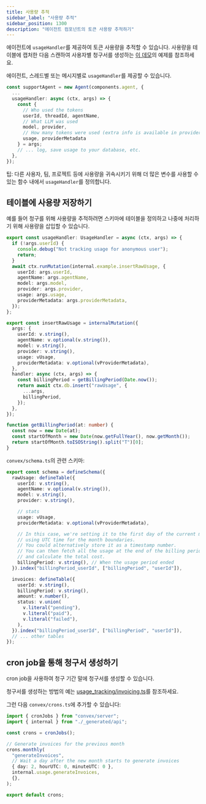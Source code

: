 ```yaml
---
title: 사용량 추적
sidebar_label: "사용량 추적"
sidebar_position: 1300
description: "에이전트 컴포넌트의 토큰 사용량 추적하기"
---
```


에이전트에 `usageHandler`를 제공하여 토큰 사용량을 추적할 수 있습니다. 사용량을 테이블에 캡처한 다음 스캔하여 사용자별 청구서를 생성하는 [이 데모](https://github.com/get-convex/agent/blob/main/example/convex/usage_tracking/usageHandler.ts)의 예제를 참조하세요.

에이전트, 스레드별 또는 메시지별로 `usageHandler`를 제공할 수 있습니다.

```ts
const supportAgent = new Agent(components.agent, {
  ...
  usageHandler: async (ctx, args) => {
    const {
      // Who used the tokens
      userId, threadId, agentName,
      // What LLM was used
      model, provider,
      // How many tokens were used (extra info is available in providerMetadata)
      usage, providerMetadata
    } = args;
    // ... log, save usage to your database, etc.
  },
});
```

팁: 다른 사용자, 팀, 프로젝트 등에 사용량을 귀속시키기 위해 더 많은 변수를 사용할 수 있는 함수 내에서 `usageHandler`를 정의합니다.

## 테이블에 사용량 저장하기

예를 들어 청구를 위해 사용량을 추적하려면 스키마에 테이블을 정의하고 나중에 처리하기 위해 사용량을 삽입할 수 있습니다.

```ts
export const usageHandler: UsageHandler = async (ctx, args) => {
  if (!args.userId) {
    console.debug("Not tracking usage for anonymous user");
    return;
  }
  await ctx.runMutation(internal.example.insertRawUsage, {
    userId: args.userId,
    agentName: args.agentName,
    model: args.model,
    provider: args.provider,
    usage: args.usage,
    providerMetadata: args.providerMetadata,
  });
};

export const insertRawUsage = internalMutation({
  args: {
    userId: v.string(),
    agentName: v.optional(v.string()),
    model: v.string(),
    provider: v.string(),
    usage: vUsage,
    providerMetadata: v.optional(vProviderMetadata),
  },
  handler: async (ctx, args) => {
    const billingPeriod = getBillingPeriod(Date.now());
    return await ctx.db.insert("rawUsage", {
      ...args,
      billingPeriod,
    });
  },
});

function getBillingPeriod(at: number) {
  const now = new Date(at);
  const startOfMonth = new Date(now.getFullYear(), now.getMonth());
  return startOfMonth.toISOString().split("T")[0];
}
```

`convex/schema.ts`의 관련 스키마:

```ts
export const schema = defineSchema({
  rawUsage: defineTable({
    userId: v.string(),
    agentName: v.optional(v.string()),
    model: v.string(),
    provider: v.string(),

    // stats
    usage: vUsage,
    providerMetadata: v.optional(vProviderMetadata),

    // In this case, we're setting it to the first day of the current month,
    // using UTC time for the month boundaries.
    // You could alternatively store it as a timestamp number.
    // You can then fetch all the usage at the end of the billing period
    // and calculate the total cost.
    billingPeriod: v.string(), // When the usage period ended
  }).index("billingPeriod_userId", ["billingPeriod", "userId"]),

  invoices: defineTable({
    userId: v.string(),
    billingPeriod: v.string(),
    amount: v.number(),
    status: v.union(
      v.literal("pending"),
      v.literal("paid"),
      v.literal("failed"),
    ),
  }).index("billingPeriod_userId", ["billingPeriod", "userId"]),
  // ... other tables
});
```

## cron job을 통해 청구서 생성하기

cron job을 사용하여 청구 기간 말에 청구서를 생성할 수 있습니다.

청구서를 생성하는 방법의 예는 [usage_tracking/invoicing.ts](https://github.com/get-convex/agent/blob/main/example/convex/usage_tracking/invoicing.ts)를 참조하세요.

그런 다음 `convex/crons.ts`에 추가할 수 있습니다:

```ts
import { cronJobs } from "convex/server";
import { internal } from "./_generated/api";

const crons = cronJobs();

// Generate invoices for the previous month
crons.monthly(
  "generateInvoices",
  // Wait a day after the new month starts to generate invoices
  { day: 2, hourUTC: 0, minuteUTC: 0 },
  internal.usage.generateInvoices,
  {},
);

export default crons;
```
